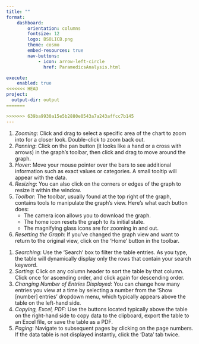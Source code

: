 ```yaml
---
title: ""
format: 
    dashboard:
        orientation: columns
        fontsize: 12
        logo: BSOLICB.png
        theme: cosmo
        embed-resources: true
        nav-buttons:
            - icon: arrow-left-circle
              href: ParamedicsAnalysis.html

execute:
    enabled: true
<<<<<<< HEAD
project:
  output-dir: output
=======

>>>>>>> 639ba9930a15e5b2880e0543a7a243affcc7b145
---
```


::: {.card title="**How to Interact with the Visuals?**" fill=false}


1. *Zooming*: Click and drag to select a specific area of the chart to zoom into for a closer look. Double-click to zoom back out.
2. *Panning*: Click on the pan button (it looks like a hand or a cross with arrows) in the graph's toolbar, then click and drag to move around the graph.
3. *Hover*: Move your mouse pointer over the bars to see additional information such as exact values or categories. A small tooltip will appear with the data.
4. *Resizing*: You can also click on the corners or edges of the graph to resize it within the window.
5. *Toolbar*: The toolbar, usually found at the top right of the graph, contains tools to manipulate the graph's view. Here's what each button does:
   - The camera icon allows you to download the graph.
   - The home icon resets the graph to its initial state.
   - The magnifying glass icons are for zooming in and out.
6. *Resetting the Graph*: If you've changed the graph view and want to return to the original view, click on the 'Home' button in the toolbar.

:::

:::{.card title="**How to Interact with the Data Table?**" fill=false}

1. *Searching*: Use the 'Search' box to filter the table entries. As you type, the table will dynamically display only the rows that contain your search keyword.
2. *Sorting*: Click on any column header to sort the table by that column. Click once for ascending order, and click again for descending order.
3. *Changing Number of Entries Displayed*: You can change how many entries you view at a time by selecting a number from the 'Show [number] entries' dropdown menu, which typically appears above the table on the left-hand side.
4. *Copying, Excel, PDF*: Use the buttons located typically above the table on the right-hand side to copy data to the clipboard, export the table to an Excel file, or save the table as a PDF.
5. *Paging*: Navigate to subsequent pages by clicking on the page numbers. If the data table is not displayed instantly, click the 'Data' tab twice.

:::



